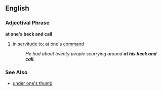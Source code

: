 ==English==
=== Adjectival Phrase ===
'''at one's beck and call'''
# {{idiom}} in [[servitude]] to; at one's [[command]]
#: ''He had about twenty people scurrying around '''at his beck and call'''.''

=== See Also ===
*[[under one's thumb]]